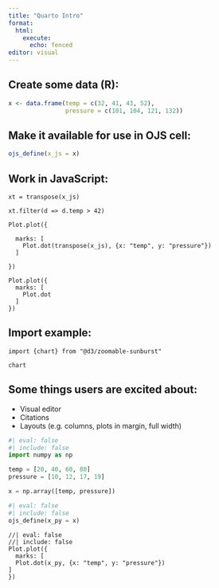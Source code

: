 ```yaml
---
title: "Quarto Intro"
format: 
  html: 
    execute:
      echo: fenced
editor: visual
---
```


## Create some data (R):

```r
x <- data.frame(temp = c(32, 41, 43, 52),
                pressure = c(101, 104, 121, 132))
```

## Make it available for use in OJS cell:

```r
ojs_define(x_js = x)
```

## Work in JavaScript:

```ojs
xt = transpose(x_js)
```

```ojs
xt.filter(d => d.temp > 42)
```

```ojs
Plot.plot({
  
  marks: [
    Plot.dot(transpose(x_js), {x: "temp", y: "pressure"})
  ]
  
})
```

```ojs
Plot.plot({
  marks: [
    Plot.dot
  ]
})
```

## Import example:

```ojs
import {chart} from "@d3/zoomable-sunburst"
```

```ojs
chart
```

## Some things users are excited about:

-   Visual editor
-   Citations
-   Layouts (e.g. columns, plots in margin, full width)

<!--## Just a Python example:-->

```python
#| eval: false
#| include: false
import numpy as np

temp = [20, 40, 60, 80]
pressure = [10, 12, 17, 19]

x = np.array([temp, pressure])
```

```python
#| eval: false
#| include: false
ojs_define(x_py = x)
```

```ojs
//| eval: false
//| include: false
Plot.plot({
  marks: [
  Plot.dot(x_py, {x: "temp", y: "pressure"})
]
})
```

